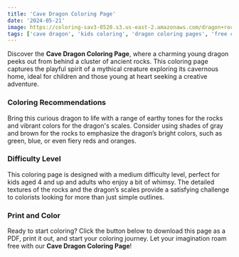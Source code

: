 ```yaml
---
title: 'Cave Dragon Coloring Page'
date: '2024-05-21'
image: https://coloring-sav3-0520.s3.us-east-2.amazonaws.com/dragon+rock+2.png
tags: ['cave dragon', 'kids coloring', 'dragon coloring pages', 'free coloring pages']
---
```


Discover the **Cave Dragon Coloring Page**, 
where a charming young dragon peeks out from behind 
a cluster of ancient rocks. This coloring page captures the 
playful spirit of a mythical creature exploring its cavernous home, 
ideal for children and those young at heart seeking a creative adventure.

<div style={{ marginTop: '20px' }}></div>

### **Coloring Recommendations**
Bring this curious dragon to life with a range of earthy tones for the rocks and vibrant colors for the dragon's scales. Consider using shades of gray and brown for the rocks to emphasize the dragon’s bright colors, such as green, blue, or even fiery reds and oranges.
<div style={{ marginTop: '20px' }}></div>

### **Difficulty Level**
This coloring page is designed with a medium difficulty level, perfect for kids aged 4 and up and adults who enjoy a bit of whimsy. The detailed textures of the rocks and the dragon’s scales provide a satisfying challenge to colorists looking for more than just simple outlines.
<div style={{ marginTop: '20px' }}></div>

### **Print and Color**
Ready to start coloring? Click the button below to download this page as a PDF, print it out, and start your coloring journey. Let your imagination roam free with our **Cave Dragon Coloring Page**!


